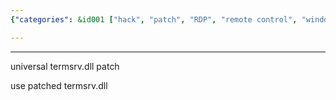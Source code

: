 ```yaml
---
{"categories": &id001 ["hack", "patch", "RDP", "remote control", "windows"], "category": "Windows", "date": "2022-07-01 12:02:25", "description": "This text provides instructions on how to enable the capability for multiple simultaneous Remote Desktop Protocol (RDP) sessions on Windows systems. This can be achieved by utilizing a modified termsrv.dll file, which allows users to connect and access resources concurrently.", "tags": *id001, "title": "Enable Multiple Concurrent Rdp Sessions On Windows"}

---
```


------

universal termsrv.dll patch

use patched termsrv.dll

